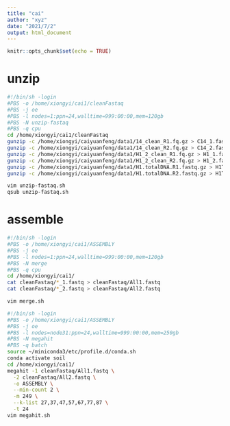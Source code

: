 ```yaml
---
title: "cai"
author: "xyz"
date: "2021/7/2"
output: html_document
---
```


```r
knitr::opts_chunk$set(echo = TRUE)
```

# unzip

```bash
#!/bin/sh -login
#PBS -o /home/xiongyi/cai1/cleanFastaq
#PBS -j oe
#PBS -l nodes=1:ppn=24,walltime=999:00:00,mem=120gb
#PBS -N unzip-fastaq
#PBS -q cpu 
cd /home/xiongyi/cai1/cleanFastaq
gunzip -c /home/xiongyi/caiyuanfeng/data1/14_clean_R1.fq.gz > C14_1.fastq
gunzip -c /home/xiongyi/caiyuanfeng/data1/14_clean_R2.fq.gz > C14_2.fastq
gunzip -c /home/xiongyi/caiyuanfeng/data1/H1_2_clean_R1.fq.gz > H1_1.fastq
gunzip -c /home/xiongyi/caiyuanfeng/data1/H1_2_clean_R2.fq.gz > H1_2.fastq
gunzip -c /home/xiongyi/caiyuanfeng/data1/H1.totalDNA.R1.fastq.gz > H1T_1.fastq
gunzip -c /home/xiongyi/caiyuanfeng/data1/H1.totalDNA.R2.fastq.gz > H1T_2.fastq

vim unzip-fastaq.sh
qsub unzip-fastaq.sh
```

# assemble

```bash
#!/bin/sh -login
#PBS -o /home/xiongyi/cai1/ASSEMBLY
#PBS -j oe
#PBS -l nodes=1:ppn=24,walltime=999:00:00,mem=120gb
#PBS -N merge
#PBS -q cpu
cd /home/xiongyi/cai1/
cat cleanFastaq/*_1.fastq > cleanFastaq/All1.fastq
cat cleanFastaq/*_2.fastq > cleanFastaq/All2.fastq

vim merge.sh

#!/bin/sh -login
#PBS -o /home/xiongyi/cai1/ASSEMBLY
#PBS -j oe
#PBS -l nodes=node31:ppn=24,walltime=999:00:00,mem=250gb
#PBS -N megahit
#PBS -q batch
source ~/miniconda3/etc/profile.d/conda.sh
conda activate soil
cd /home/xiongyi/cai1/
megahit -1 cleanFastaq/All1.fastq \
  -2 cleanFastaq/All2.fastq \
  -o ASSEMBLY \
  --min-count 2 \
  -m 249 \
  --k-list 27,37,47,57,67,77,87 \
  -t 24
vim megahit.sh
```

